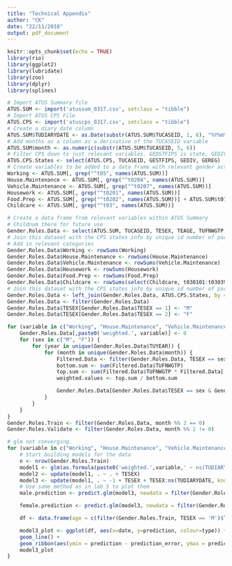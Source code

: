 ```yaml
---
title: "Technical Appendix"
author: "CK"
date: "22/11/2018"
output: pdf_document
---
```


```r
knitr::opts_chunk$set(echo = TRUE)
library(rio)
library(ggplot2)
library(lubridate)
library(zoo)
library(dplyr)
library(splines)
```

```r
# Import ATUS Summary file
ATUS.SUM <- import('atussum_0317.csv', setclass = "tibble")
# Import ATUS CPS File
ATUS.CPS <- import('atuscps_0317.csv', setclass = "tibble")
# Create a diary date column
ATUS.SUM$TUDIARYDATE <- as.Date(substr(ATUS.SUM$TUCASEID, 1, 8), "%Y%m%d")
# Add months as a column as a derivative of the TUCASEID variable
ATUS.SUM$month <- as.numeric(substr(ATUS.SUM$TUCASEID, 5, 6))
# Filter CPS down to just relevant variables. GEDSTFIPS is state, GEDIV is division and GEREG is region
ATUS.CPS.States <- select(ATUS.CPS, TUCASEID, GESTFIPS, GEDIV, GEREG)
# Create variables to be added to a data frame with relevant gender activities 
Working <- ATUS.SUM[, grep("^t05", names(ATUS.SUM))]
House.Maintenance <- ATUS.SUM[, grep("^t0204", names(ATUS.SUM))]
Vehicle.Maintenance <- ATUS.SUM[, grep("^t0207", names(ATUS.SUM))]
Housework <- ATUS.SUM[, grep("^t0201", names(ATUS.SUM))]
Food.Prep <- ATUS.SUM[, grep("^t0202", names(ATUS.SUM))] + ATUS.SUM$t070101 + ATUS.SUM$t070103
Childcare <- ATUS.SUM[, grep("^t03", names(ATUS.SUM))]
```

```r
# Create a data frame from relevant variables within ATUS Summary
# Childnum there for future use
Gender.Roles.Data <- select(ATUS.SUM, TUCASEID, TESEX, TEAGE, TUFNWGTP, TUYEAR, TRCHILDNUM, month, TUDIARYDATE)
# Join this dataset with the CPS states info by unique id number of particiapnt
# Add in relevant categories
Gender.Roles.Data$Working <- rowSums(Working)
Gender.Roles.Data$House.Maintenance <- rowSums(House.Maintenance)
Gender.Roles.Data$Vehicle.Maintenance <- rowSums(Vehicle.Maintenance)
Gender.Roles.Data$Housework <- rowSums(Housework)
Gender.Roles.Data$Food.Prep <- rowSums(Food.Prep)
Gender.Roles.Data$Childcare <- rowSums(select(Childcare, t030101:t030399))
# Join this dataset with the CPS states info by unique id number of particiapnt
Gender.Roles.Data <- left_join(Gender.Roles.Data, ATUS.CPS.States, by = 'TUCASEID')
Gender.Roles.Data <- filter(Gender.Roles.Data)
Gender.Roles.Data$TESEX[Gender.Roles.Data$TESEX == 1] <- "M"
Gender.Roles.Data$TESEX[Gender.Roles.Data$TESEX == 2] <- "F"
```

```r
for (variable in c("Working", "House.Maintenance", "Vehicle.Maintenance", "Housework", "Food.Prep", "Childcare")) {
	Gender.Roles.Data[,paste0('weighted.', variable)] <- 0
	for (sex in c("M", "F")) {
		for (year in unique(Gender.Roles.Data$TUYEAR)) {
			for (month in unique(Gender.Roles.Data$month)) {
				Filtered.Data <- filter(Gender.Roles.Data, TESEX == sex, TUYEAR == year, month == month)
				bottom.sum <- sum(Filtered.Data$TUFNWGTP)
				top.sum <- sum(Filtered.Data$TUFNWGTP * Filtered.Data[,variable])
				weighted.values <- top.sum / bottom.sum

				Gender.Roles.Data[Gender.Roles.Data$TESEX == sex & Gender.Roles.Data$TUYEAR == year & Gender.Roles.Data$month == month, paste0('weighted.', variable)] <- weighted.values
			}
		}
	}
}
Gender.Roles.Train <- filter(Gender.Roles.Data, month %% 2 == 0)
Gender.Roles.Validate <- filter(Gender.Roles.Data, month %% 2 != 0)
```

```r
# glm not converging.
for (variable in c("Working", "House.Maintenance", "Vehicle.Maintenance", "Housework", "Food.Prep", "Childcare")) {
	# Start building models for the data
	n <- nrow(Gender.Roles.Train)
	model1 <- glm(as.formula(paste0('weighted.',variable,' ~ ns(TUDIARYDATE, knots = (c(as.Date("2006-01-01"), as.Date("2009-01-01"), as.Date("2012-01-01"), as.Date("2015-01-01"))))')), data = Gender.Roles.Train, family = quasi(link = "log", variance = "mu^2"), mustart = rep(10, n))
	model2 <- update(model1, . ~ . + TESEX)
	model3 <- update(model1, . ~ -1 + TESEX + TESEX:ns(TUDIARYDATE, knots = (c(as.Date('2006-01-01'), as.Date('2009-01-01'), as.Date('2012-01-01'), as.Date('2015-01-01')))))
	# Use same method as in lab 5 to plot them
	male.prediction <- predict.glm(model3, newdata = filter(Gender.Roles.Train, TESEX == 'M'), se = TRUE, type = "response")

	female.prediction <- predict.glm(model3, newdata = filter(Gender.Roles.Train, TESEX == 'F'), se = TRUE, type = "response")

	df <- data.frame(age = c(filter(Gender.Roles.Train, TESEX == 'M')$TEAGE, filter(Gender.Roles.Train, TESEX == 'F')$TEAGE), prediction = c(male.prediction$fit, female.prediction$fit), date = c(filter(Gender.Roles.Train, TESEX == 'M')$TUDIARYDATE, filter(Gender.Roles.Train, TESEX == 'F')$TUDIARYDATE), prediction_error = c(1.96*male.prediction$se.fit, 2*female.prediction$se.fit), type = c(filter(Gender.Roles.Train, TESEX == 'M')$TESEX, filter(Gender.Roles.Train, TESEX == 'F')$TESEX))

	model3_plot <- ggplot(df, aes(x=date, y=prediction, colour=type)) + 
	geom_line() + 
	geom_ribbon(aes(ymin = prediction - prediction_error, ymax = prediction + prediction_error), alpha = 0.25)
	model3_plot
}
```
